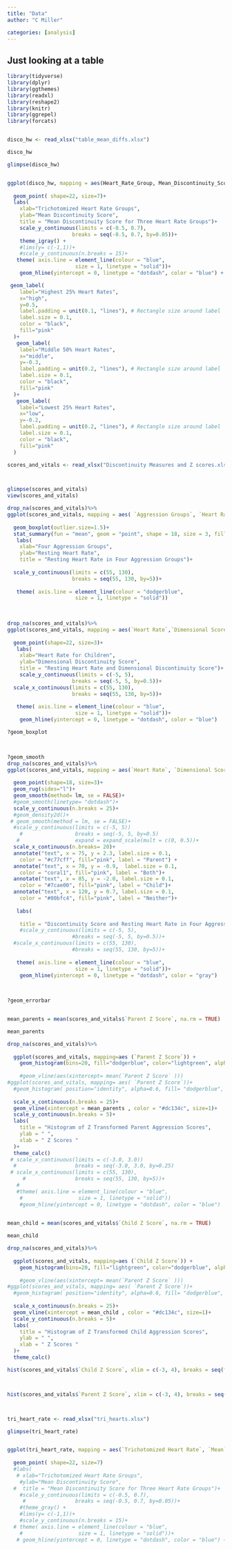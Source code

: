 ```yaml
---
title: "Data"
author: "C Miller"

categories: [analysis]
---
```


## Just looking at a table

```r

library(tidyverse)
library(dplyr)
library(ggthemes)
library(readxl)
library(reshape2)
library(knitr)
library(ggrepel)
library(forcats)


disco_hw <- read_xlsx("table_mean_diffs.xlsx")


```

```r


disco_hw

glimpse(disco_hw)



```

```r



ggplot(disco_hw, mapping = aes(Heart_Rate_Group, Mean_Discontinuity_Score,fill= Heart_Rate_Group))+
  
  geom_point( shape=22, size=7)+
  labs(
    xlab="Trichotomized Heart Rate Groups",
    ylab="Mean Discontinuity Score",
    title = "Mean Discontinuity Score for Three Heart Rate Groups")+
    scale_y_continuous(limits = c(-0.5, 0.7),
                     breaks = seq(-0.5, 0.7, by=0.05))+
    theme_igray() +
    #lims(y= c(-1,1))+
    #scale_y_continuous(n.breaks = 15)+
   theme( axis.line = element_line(colour = "blue", 
                      size = 1, linetype = "solid"))+
    geom_hline(yintercept = 0, linetype = "dotdash", color = "blue") +

 geom_label(
    label="Highest 25% Heart Rates", 
    x="high",
    y=0.5,
    label.padding = unit(0.1, "lines"), # Rectangle size around label
    label.size = 0.1,
    color = "black",
    fill="pink"
  )+
   geom_label(
    label="Middle 50% Heart Rates", 
    x="middle",
    y=-0.3,
    label.padding = unit(0.2, "lines"), # Rectangle size around label
    label.size = 0.1,
    color = "black",
    fill="pink"
  )+
   geom_label(
    label="Lowest 25% Heart Rates", 
    x="low",
    y=-0.2,
    label.padding = unit(0.2, "lines"), # Rectangle size around label
    label.size = 0.1,
    color = "black",
    fill="pink"
  )

```








```r

scores_and_vitals <- read_xlsx("Discontinuity Measures and Z scores.xlsx")



glimpse(scores_and_vitals)
view(scores_and_vitals)


```




```r
drop_na(scores_and_vitals)%>%
ggplot(scores_and_vitals, mapping = aes( `Aggression Groups`, `Heart Rate`, color= `Aggression Groups`))+
  
  geom_boxplot(outlier.size=1.5)+
  stat_summary(fun = "mean", geom = "point", shape = 18, size = 3, fill = "purple")+
   labs(
    xlab="Four Aggression Groups",
    ylab="Resting Heart Rate",
    title = "Resting Heart Rate in Four Aggression Groups")+
  
  scale_y_continuous(limits = c(55, 130),
                     breaks = seq(55, 130, by=5))+
   
   theme( axis.line = element_line(colour = "dodgerblue", 
                      size = 1, linetype = "solid"))
   
   


```




```r
drop_na(scores_and_vitals)%>%
ggplot(scores_and_vitals, mapping = aes(`Heart Rate`,`Dimensional Score`, fill= `Aggression Groups`))+
  
  geom_point(shape=22, size=3)+
   labs(
    xlab="Heart Rate for Children",
    ylab="Dimensional Discontinuity Score",
    title = "Resting Heart Rate and Dimensional Discontinuity Score")+
    scale_y_continuous(limits = c(-5, 5),
                     breaks = seq(-5, 5, by=0.5))+
  scale_x_continuous(limits = c(55, 130),
                     breaks = seq(55, 130, by=5))+
   
   theme( axis.line = element_line(colour = "blue", 
                      size = 1, linetype = "solid"))+
    geom_hline(yintercept = 0, linetype = "dotdash", color = "blue") 

?geom_boxplot

   
```


```r

?geom_smooth
drop_na(scores_and_vitals)%>%
ggplot(scores_and_vitals, mapping = aes(`Heart Rate`, `Dimensional Score`, color= `Aggression Groups`))+
  
  geom_point(shape=18, size=3)+
  geom_rug(sides="l")+
  geom_smooth(method= lm, se = FALSE)+
  #geom_smooth(linetype= "dotdash")+
  scale_y_continuous(n.breaks = 25)+
  #geom_density2d()+
 # geom_smooth(method = lm, se = FALSE)+
  #scale_y_continuous(limits = c(-5, 5))
    #                 breaks = seq(-5, 5, by=0.5)
   #                  expand = expand_scale(mult = c(0, 0.5))+
  scale_x_continuous(n.breaks= 20)+
  annotate("text", x = 75, y = 2.3, label.size = 0.1,
    color = "#c77cff", fill="pink", label = "Parent") +
  annotate("text", x = 70, y = -0.9,  label.size = 0.1,
    color = "coral1", fill="pink", label = "Both")+
  annotate("text", x = 85, y = -2.0, label.size = 0.1,
    color = "#7cae00", fill="pink", label = "Child")+
  annotate("text", x = 120, y = 0.7, label.size = 0.1,
    color = "#00bfc4", fill="pink", label = "Neither")+
  
   labs(
  
    title = "Discontinuity Score and Resting Heart Rate in Four Aggression Groups")+
    #scale_y_continuous(limits = c(-5, 5),
                     #breaks = seq(-5, 5, by=0.5))+
  #scale_x_continuous(limits = c(55, 130),
                     #breaks = seq(55, 130, by=5))+
   
   theme( axis.line = element_line(colour = "blue", 
                      size = 1, linetype = "solid"))+
    geom_hline(yintercept = 0, linetype = "dotdash", color = "gray") 
   
 


```








```r



?geom_errorbar



```



```r


mean_parents = mean(scores_and_vitals$`Parent Z Score`, na.rm = TRUE)

mean_parents

drop_na(scores_and_vitals)%>%
  
  ggplot(scores_and_vitals, mapping=aes (`Parent Z Score`)) +
    geom_histogram(bins=20, fill="dodgerblue", color="lightgreen", alpha=0.8)+
    
    #geom_vline(aes(xintercept= mean(`Parent Z Score` )))
#ggplot(scores_and_vitals, mapping= aes( `Parent Z Score`))+
  #geom_histogram( position="identity", alpha=0.6, fill= "dodgerblue", color="pink")+
  
  scale_x_continuous(n.breaks = 25)+
  geom_vline(xintercept = mean_parents , color = "#dc134c", size=1)+
  scale_y_continuous(n.breaks = 5)+
  labs(
    title = "Histogram of Z Transformed Parent Aggression Scores",
    ylab = " ",
    xlab = " Z Scores "
  )+
  theme_calc()
 # scale_x_continuous(limits = c(-3.0, 3.0))
  #                   breaks = seq(-3.0, 3.0, by=0.25)
 # scale_x_continuous(limits = c(55, 130),
     #                breaks = seq(55, 130, by=5))+
   #
   #theme( axis.line = element_line(colour = "blue", 
    #                  size = 1, linetype = "solid"))
    #geom_hline(yintercept = 0, linetype = "dotdash", color = "blue") 
   


```



```r


mean_child = mean(scores_and_vitals$`Child Z Score`, na.rm = TRUE)

mean_child

drop_na(scores_and_vitals)%>%
  
  ggplot(scores_and_vitals, mapping=aes (`Child Z Score`)) +
    geom_histogram(bins=20, fill="lightgreen", color="dodgerblue", alpha=0.8)+
    
    #geom_vline(aes(xintercept= mean(`Parent Z Score` )))
#ggplot(scores_and_vitals, mapping= aes( `Parent Z Score`))+
  #geom_histogram( position="identity", alpha=0.6, fill= "dodgerblue", color="pink")+
  
  scale_x_continuous(n.breaks = 25)+
  geom_vline(xintercept = mean_child , color = "#dc134c", size=1)+
  scale_y_continuous(n.breaks = 5)+
  labs(
    title = "Histogram of Z Transformed Child Aggression Scores",
    ylab = " ",
    xlab = " Z Scores "
  )+
  theme_calc()

```












```r



hist(scores_and_vitals$`Child Z Score`, xlim = c(-3, 4), breaks = seq(from= -3, to=4, by=0.25), ylim = c(0, 70), main= "Histogram of Child Z Scores", xlab = "z transformed aggression scores", ylab = "Frequency", las=1, col="#00c19a")




```



```r



hist(scores_and_vitals$`Parent Z Score`, xlim = c(-3, 4), breaks = seq(from= -3, to=4, by=0.25), ylim = c(0, 70), main= "Histogram of Parent Z Scores", xlab = "z transformed aggression scores", ylab = "Frequency", las=1, col="#c77cff")




```





```r


tri_heart_rate <- read_xlsx("tri_hearts.xlsx")

glimpse(tri_heart_rate)


ggplot(tri_heart_rate, mapping = aes(`Trichotomized Heart Rate`, `Mean`, fill= `Trichotomized Heart Rate`))+
  
  geom_point( shape=22, size=7)
  #labs(
   # xlab="Trichotomized Heart Rate Groups",
    #ylab="Mean Discontinuity Score",
  #  title = "Mean Discontinuity Score for Three Heart Rate Groups")+
    #scale_y_continuous(limits = c(-0.5, 0.7),
     #                breaks = seq(-0.5, 0.7, by=0.05))+
    #theme_gray() +
    #lims(y= c(-1,1))+
    #scale_y_continuous(n.breaks = 15)+
  # theme( axis.line = element_line(colour = "blue", 
    #                  size = 1, linetype = "solid"))+
   # geom_hline(yintercept = 0, linetype = "dotdash", color = "blue") +

 
```


